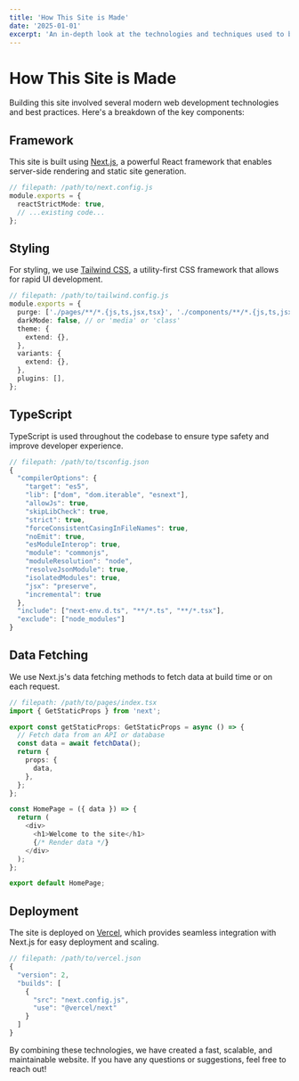 ```yaml
---
title: 'How This Site is Made'
date: '2025-01-01'
excerpt: 'An in-depth look at the technologies and techniques used to build this site.'
---
```


# How This Site is Made

Building this site involved several modern web development technologies and best practices. Here's a breakdown of the key components:

## Framework

This site is built using [Next.js](https://nextjs.org/), a powerful React framework that enables server-side rendering and static site generation.

```typescript
// filepath: /path/to/next.config.js
module.exports = {
  reactStrictMode: true,
  // ...existing code...
};
```

## Styling

For styling, we use [Tailwind CSS](https://tailwindcss.com/), a utility-first CSS framework that allows for rapid UI development.

```typescript
// filepath: /path/to/tailwind.config.js
module.exports = {
  purge: ['./pages/**/*.{js,ts,jsx,tsx}', './components/**/*.{js,ts,jsx,tsx}'],
  darkMode: false, // or 'media' or 'class'
  theme: {
    extend: {},
  },
  variants: {
    extend: {},
  },
  plugins: [],
};
```

## TypeScript

TypeScript is used throughout the codebase to ensure type safety and improve developer experience.

```typescript
// filepath: /path/to/tsconfig.json
{
  "compilerOptions": {
    "target": "es5",
    "lib": ["dom", "dom.iterable", "esnext"],
    "allowJs": true,
    "skipLibCheck": true,
    "strict": true,
    "forceConsistentCasingInFileNames": true,
    "noEmit": true,
    "esModuleInterop": true,
    "module": "commonjs",
    "moduleResolution": "node",
    "resolveJsonModule": true,
    "isolatedModules": true,
    "jsx": "preserve",
    "incremental": true
  },
  "include": ["next-env.d.ts", "**/*.ts", "**/*.tsx"],
  "exclude": ["node_modules"]
}
```

## Data Fetching

We use Next.js's data fetching methods to fetch data at build time or on each request.

```typescript
// filepath: /path/to/pages/index.tsx
import { GetStaticProps } from 'next';

export const getStaticProps: GetStaticProps = async () => {
  // Fetch data from an API or database
  const data = await fetchData();
  return {
    props: {
      data,
    },
  };
};

const HomePage = ({ data }) => {
  return (
    <div>
      <h1>Welcome to the site</h1>
      {/* Render data */}
    </div>
  );
};

export default HomePage;
```

## Deployment

The site is deployed on [Vercel](https://vercel.com/), which provides seamless integration with Next.js for easy deployment and scaling.

```typescript
// filepath: /path/to/vercel.json
{
  "version": 2,
  "builds": [
    {
      "src": "next.config.js",
      "use": "@vercel/next"
    }
  ]
}
```

By combining these technologies, we have created a fast, scalable, and maintainable website. If you have any questions or suggestions, feel free to reach out!
